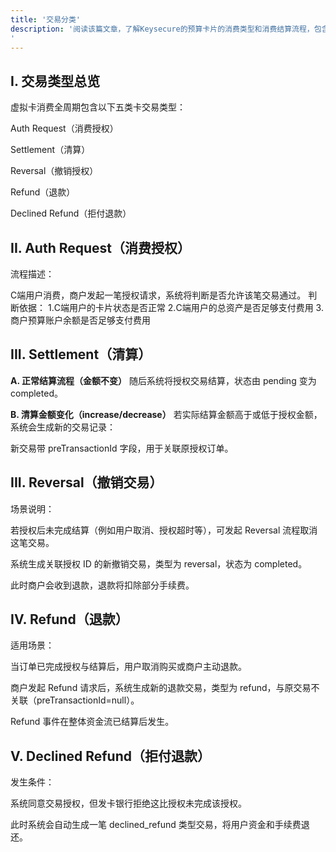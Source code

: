 ```yaml
---
title: '交易分类'
description: '阅读该篇文章，了解Keysecure的预算卡片的消费类型和消费结算流程，包含所有交易状态的说明。
'
---
```


## I. 交易类型总览

虚拟卡消费全周期包含以下五类卡交易类型：

Auth Request（消费授权）

Settlement（清算）

Reversal（撤销授权）

Refund（退款）

Declined Refund（拒付退款）


## II. Auth Request（消费授权）
流程描述：

C端用户消费，商户发起一笔授权请求，系统将判断是否允许该笔交易通过。
判断依据：
1.C端用户的卡片状态是否正常
2.C端用户的总资产是否足够支付费用
3.商户预算账户余额是否足够支付费用



## III. Settlement（清算）

**A. 正常结算流程（金额不变）**
随后系统将授权交易结算，状态由 pending 变为 completed。


**B. 清算金额变化（increase/decrease）**
若实际结算金额高于或低于授权金额，系统会生成新的交易记录：

新交易带 preTransactionId 字段，用于关联原授权订单。

## III. Reversal（撤销交易）
场景说明：

若授权后未完成结算（例如用户取消、授权超时等），可发起 Reversal 流程取消这笔交易。

系统生成关联授权 ID 的新撤销交易，类型为 reversal，状态为 completed。

此时商户会收到退款，退款将扣除部分手续费。

## IV. Refund（退款）
适用场景：

当订单已完成授权与结算后，用户取消购买或商户主动退款。

商户发起 Refund 请求后，系统生成新的退款交易，类型为 refund，与原交易不关联（preTransactionId=null）。

<Note>
Refund 事件在整体资金流已结算后发生。
</Note>

## V. Declined Refund（拒付退款）
发生条件：

系统同意交易授权，但发卡银行拒绝这比授权未完成该授权。

此时系统会自动生成一笔 declined_refund 类型交易，将用户资金和手续费退还。




